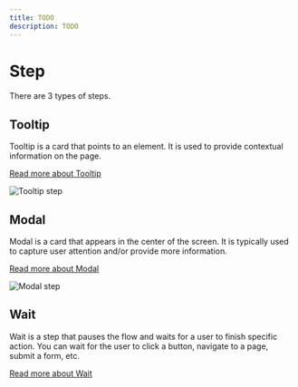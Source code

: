 ```yaml
---
title: TODO
description: TODO
---
```


# Step

There are 3 types of steps.

## Tooltip

Tooltip is a card that points to an element. It is used to provide contextual information on the page.

[Read more about Tooltip](/creating-flows/step/tooltip)

<Demo variant="tooltip" />

![Tooltip step](/tooltip.png)

## Modal

Modal is a card that appears in the center of the screen. It is typically used to capture user attention and/or provide more information.

[Read more about Modal](/creating-flows/step/modal)


<Demo variant="modal" />

![Modal step](/modal.png)

## Wait

Wait is a step that pauses the flow and waits for a user to finish specific action. You can wait for the user to click a button, navigate to a page, submit a form, etc.

[Read more about Wait](/creating-flows/step/wait)